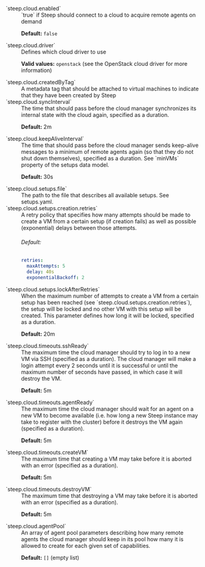 <dl>
<dt>`steep.cloud.enabled`</dt>
<dd>
`true` if Steep should connect to a cloud to acquire remote agents on demand

**Default:** `false`
</dd>

<dt>`steep.cloud.driver`</dt>
<dd>
Defines which cloud driver to use

**Valid values:** `openstack` (see the <DocsLink href="#openstack-cloud-driver">OpenStack cloud driver</DocsLink> for more information)
</dd>

<dt>`steep.cloud.createdByTag`</dt>
<dd>
A metadata tag that should be attached to virtual machines to indicate that
they have been created by Steep
</dd>

<dt>`steep.cloud.syncInterval`</dt>
<dd>
The time that should pass before the cloud manager synchronizes its internal
state with the cloud again, specified as a
<DocsLink href="#durations">duration</DocsLink>.

**Default:** 2m
</dd>

<dt>`steep.cloud.keepAliveInterval`</dt>
<dd>
The time that should pass before the cloud manager sends keep-alive messages
to a minimum of remote agents again (so that they do not shut down themselves),
specified as a <DocsLink href="#durations">duration</DocsLink>. See
`minVMs` property of the <DocsLink href="#setups">setups</DocsLink> data
model.

**Default:** 30s
</dd>

<dt>`steep.cloud.setups.file`</dt>
<dd>
The path to the file that describes all available
<DocsLink href="#setups">setups</DocsLink>. See
<DocsLink href="setupsyaml">setups.yaml</DocsLink>.
</dd>

<dt>`steep.cloud.setups.creation.retries`</dt>
<dd>
A <DocsLink href="#retry-policies">retry policy</DocsLink> that specifies
how many attempts should be made to create a VM from a certain
<DocsLink href="#setups">setup</DocsLink> (if creation fails) as well as
possible (exponential) delays between those attempts.

###### Default:

```yaml
retries:
  maxAttempts: 5
  delay: 40s
  exponentialBackoff: 2
```
</dd>

<dt>`steep.cloud.setups.lockAfterRetries`</dt>
<dd>
When the maximum number of attempts to create a VM from a certain
<DocsLink href="#setups">setup</DocsLink> has been reached (see
`steep.cloud.setups.creation.retries`), the setup will be locked and no other
VM with this setup will be created. This parameter defines how long it will be
locked, specified as a <DocsLink href="#durations">duration</DocsLink>.

**Default:** 20m
</dd>

<dt>`steep.cloud.timeouts.sshReady`</dt>
<dd>
The maximum time the cloud manager should try to log in to a new VM via SSH
(specified as a <DocsLink href="#durations">duration</DocsLink>).
The cloud manager will make a login attempt every 2 seconds until it is
successful or until the maximum number of seconds have passed, in which
case it will destroy the VM.

**Default:** 5m
</dd>

<dt>`steep.cloud.timeouts.agentReady`</dt>
<dd>
The maximum time the cloud manager should wait for an agent on a new VM to
become available (i.e. how long a new Steep instance may take to register
with the cluster) before it destroys the VM again (specified as a
<DocsLink href="#durations">duration</DocsLink>).

**Default:** 5m
</dd>

<dt>`steep.cloud.timeouts.createVM`</dt>
<dd>
The maximum time that creating a VM may take before it is aborted with an
error (specified as a <DocsLink href="#durations">duration</DocsLink>).

**Default:** 5m
</dd>

<dt>`steep.cloud.timeouts.destroyVM`</dt>
<dd>
The maximum time that destroying a VM may take before it is aborted with an
error (specified as a <DocsLink href="#durations">duration</DocsLink>).

**Default:** 5m
</dd>

<dt>`steep.cloud.agentPool`</dt>
<dd>
An array of <DocsLink href="#agent-pool-parameters">agent pool parameters</DocsLink>
describing how many remote agents the cloud manager should keep in its pool
how many it is allowed to create for each given set of capabilities.

**Default:** `[]` (empty list)
</dd>
</dl>
